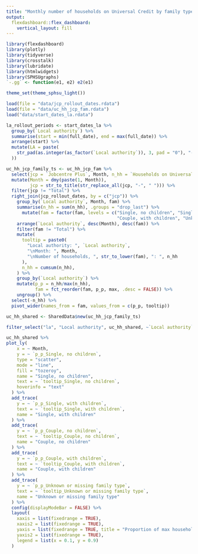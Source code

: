 ```yaml
---
title: "Monthly number of households on Universal Credit by family type"
output: 
  flexdashboard::flex_dashboard:
    vertical_layout: fill
---
```


```r
library(flexdashboard)
library(plotly)
library(tidyverse)
library(crosstalk)
library(lubridate)
library(htmlwidgets)
library(SPHSUgraphs)
`-.gg` <- function(e1, e2) e2(e1)

theme_set(theme_sphsu_light())

load(file = "data/jcp_rollout_dates.rdata")
load(file = "data/uc_hh_jcp_fam.rdata")
load("data/start_dates_la.rdata")

la_rollout_periods <- start_dates_la %>%
  group_by(`Local authority`) %>%
  summarise(start = min(full_date), end = max(full_date)) %>%
  arrange(start) %>%
  mutate(LA = paste(
    str_pad(as.integer(as_factor(`Local authority`)), 3, pad = "0"), "-", `Local authority`
  ))

uc_hh_jcp_family_ts <- uc_hh_jcp_fam %>% 
  select(jcp = `Jobcentre Plus`, Month, n_hh = `Households on Universal Credit`, fam = `Family Type`) %>% 
  mutate(Month = dmy(paste(1, Month)),
         jcp = str_to_title(str_replace_all(jcp, "-", " "))) %>% 
  filter(jcp != "Total") %>% 
  right_join(jcp_rollout_dates, by = c("jcp")) %>% 
    group_by(`Local authority`, Month, fam) %>%
    summarise(n_hh = sum(n_hh), .groups = "drop_last") %>%
      mutate(fam = factor(fam, levels = c("Single, no children", "Single, with children", "Couple, no children", 
                                          "Couple, with children", "Unknown or missing family type", "Total"))) %>% 
    arrange(`Local authority`, desc(Month), desc(fam)) %>% 
    filter(fam != "Total") %>%
    mutate(
      tooltip = paste0(
        "Local authority: ", `Local authority`,
        "\nMonth: ", Month,
        "\nNumber of households, ", str_to_lower(fam), ": ", n_hh
      ),
      n_hh = cumsum(n_hh),
    ) %>%
    group_by(`Local authority`) %>% 
    mutate(p_p = n_hh/max(n_hh),
           fam = fct_reorder(fam, p_p, max, .desc = FALSE)) %>% 
    ungroup() %>% 
  select(-n_hh) %>%
  pivot_wider(names_from = fam, values_from = c(p_p, tooltip)) 

uc_hh_shared <- SharedData$new(uc_hh_jcp_family_ts)
```

<!-- Input {.sidebar} -->
<!-- ----------------------------------------------------------------------- -->


```r
filter_select("la", "Local authority", uc_hh_shared, ~`Local authority`, allLevels = FALSE, multiple = FALSE)
```

<!-- Column -->
<!-- ----------------------------------------------------------------------- -->

<!-- ### Monthly number of households on Universal Credit by family type -->

```r

uc_hh_shared %>% 
plot_ly(
    x = ~ Month,
    y = ~ `p_p_Single, no children`,
    type = "scatter",
    mode = "line",
    fill = "tozeroy",
    name = "Single, no children",
    text = ~ `tooltip_Single, no children`,
    hoverinfo = "text"
  ) %>%
  add_trace(
    y = ~ `p_p_Single, with children`,
    text = ~ `tooltip_Single, with children`,
    name = "Single, with children"
  ) %>%
  add_trace(
    y = ~ `p_p_Couple, no children`,
    text = ~ `tooltip_Couple, no children`,
    name = "Couple, no children"
  ) %>%
  add_trace(
    y = ~ `p_p_Couple, with children`,
    text = ~ `tooltip_Couple, with children`,
    name = "Couple, with children"
  ) %>%
  add_trace(
    y = ~ `p_p_Unknown or missing family type`,
    text = ~ `tooltip_Unknown or missing family type`,
    name = "Unknown or missing family type"
  ) %>% 
  config(displayModeBar = FALSE) %>%
  layout(
    xaxis = list(fixedrange = TRUE),
    xaxis2 = list(fixedrange = TRUE),
    yaxis = list(fixedrange = TRUE, title = "Proportion of max households on UC"),
    yaxis2 = list(fixedrange = TRUE),
    legend = list(x = 0.1, y = 0.9)
  )


```

